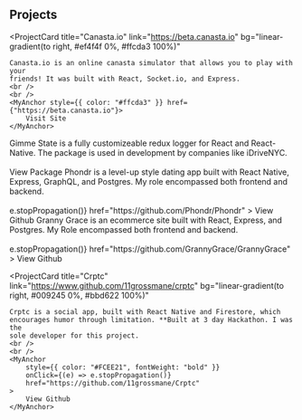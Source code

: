 
## Projects

<ProjectCard
    title="Canasta.io"
    link="https://beta.canasta.io"
    bg="linear-gradient(to right, #ef4f4f 0%, #ffcda3 100%)"
>
    Canasta.io is an online canasta simulator that allows you to play with your
    friends! It was built with React, Socket.io, and Express.
    <br />
    <br />
    <MyAnchor style={{ color: "#ffcda3" }} href={"https://beta.canasta.io"}>
        Visit Site
    </MyAnchor>
</ProjectCard>
<ProjectCard
    title="Gimme State"
    link="https://www.npmjs.com/package/gimme-state"
    bg="linear-gradient(to right, #939b62 0%, #ffc764 100%)"
>
    Gimme State is a fully customizeable redux logger for React and
    React-Native. The package is used in development by companies like
    iDriveNYC.
    <br />
    <br />
    <MyAnchor
        style={{ color: "#ffc764" }}
        href={"https://www.npmjs.com/package/gimme-state"}
    >
        View Package
    </MyAnchor>
</ProjectCard>
<ProjectCard
    title="Phondr"
    link="https://www.github.com/phondr/phondr"
    bg="linear-gradient(to right, #D4145A 0%, #FBB03B 100%)"
>
    Phondr is a level-up style dating app built with React Native, Express,
    GraphQL, and Postgres. My role encompassed both frontend and backend.
    <br />
    <br />
    <MyAnchor
        style={{ color: "#FBB03B ", fontWeight: "bold" }}
        onClick={(e) => e.stopPropagation()}
        href="https://github.com/Phondr/Phondr"
    >
        View Github
    </MyAnchor>
</ProjectCard>
<ProjectCard
    title="Granny Grace"
    link="https://github.com/GrannyGrace/GrannyGrace"
    bg="linear-gradient(to right, #662D8C 0%, #ED1E79 100%)"
>
    Granny Grace is an ecommerce site built with React, Express, and Postgres.
    My Role encompassed both frontend and backend.
    <br />
    <br />
    <MyAnchor
        style={{ color: "#ED1E79", fontWeight: "bold" }}
        onClick={(e) => e.stopPropagation()}
        href="https://github.com/GrannyGrace/GrannyGrace"
    >
        View Github
    </MyAnchor>
</ProjectCard>

<ProjectCard
    title="Crptc"
    link="https://www.github.com/11grossmane/crptc"
    bg="linear-gradient(to right, #009245 0%, #bbd622 100%)"
>
    Crptc is a social app, built with React Native and Firestore, which
    encourages humor through limitation. **Built at 3 day Hackathon. I was the
    sole developer for this project.
    <br />
    <br />
    <MyAnchor
        style={{ color: "#FCEE21", fontWeight: "bold" }}
        onClick={(e) => e.stopPropagation()}
        href="https://github.com/11grossmane/Crptc"
    >
        View Github
    </MyAnchor>
</ProjectCard>
